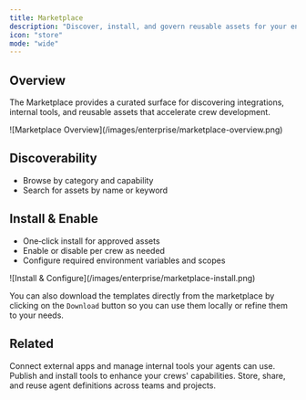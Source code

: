 ```yaml
---
title: Marketplace
description: "Discover, install, and govern reusable assets for your enterprise crews."
icon: "store"
mode: "wide"
---
```


## Overview

The Marketplace provides a curated surface for discovering integrations, internal tools, and reusable assets that accelerate crew development.

<Frame>
  ![Marketplace Overview](/images/enterprise/marketplace-overview.png)
</Frame>

## Discoverability

- Browse by category and capability
- Search for assets by name or keyword

## Install & Enable

- One‑click install for approved assets
- Enable or disable per crew as needed
- Configure required environment variables and scopes

<Frame>
  ![Install & Configure](/images/enterprise/marketplace-install.png)
</Frame>

You can also download the templates directly from the marketplace by clicking on the `Download` button so 
you can use them locally or refine them to your needs.

## Related

<CardGroup cols={3}>
  <Card title="Tools & Integrations" href="/en/enterprise/features/tools-and-integrations" icon="wrench">
    Connect external apps and manage internal tools your agents can use.
  </Card>
  <Card title="Tool Repository" href="/en/enterprise/features/tool-repository" icon="toolbox">
    Publish and install tools to enhance your crews' capabilities.
  </Card>
  <Card title="Agents Repository" href="/en/enterprise/features/agent-repositories" icon="people-group">
    Store, share, and reuse agent definitions across teams and projects.
  </Card>
</CardGroup>


